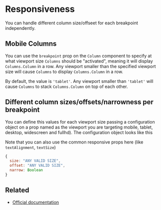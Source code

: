 
<Meta title="Columns/Responsiveness" />

# Responsiveness

You can handle different column size/offseet for each breakpoint independently.

## Mobile Columns

You can use the `breakpoint` prop on the `Column` component to specify at what viewport size `Columns`
should be "activated", meaning it will display `Columns.Column` in a row. Any viewport smaller
than the specified viewport size will cause `Columns` to display `Columns.Column`
in a row.

By default, the value is `'tablet'`. Any viewport smaller than `'tablet'` will cause `Columns` to stack
`Columns.Column` on top of each other.

## Different column sizes/offsets/narrowness per breakpoint

You can define this values for each viewport size passing a configuration object on a prop named as the 
viewport you are targeting mobile, tablet, desktop, widescreen and fullhd). The configuration object looks like this

Note that you can also use the common responsive props here (like `textAlignment`, `textSize`)

```javascript
{
  size: "ANY VALID SIZE",
  offset: "ANY VALID SIZE",
  narrow: Boolean
}
```
<Canvas>
  <Story story={stories.Responsiveness} name="Responsiveness" />
</Canvas>

## Related

- [Official documentation](https://bulma.io/documentation/columns/responsiveness/)